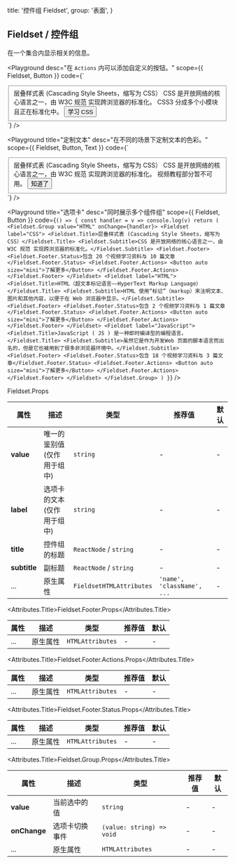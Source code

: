
  title: '控件组 Fieldset',
  group: '表面',
}

## Fieldset / 控件组

在一个集合内显示相关的信息。

<Playground
  desc="在 `Actions` 内可以添加自定义的按钮。"
  scope={{ Fieldset, Button }}
  code={`
<Fieldset>
  <Fieldset.Title>层叠样式表 (Cascading Style Sheets，缩写为 CSS）</Fieldset.Title>
  <Fieldset.Subtitle>CSS 是开放网络的核心语言之一，由 W3C 规范 实现跨浏览器的标准化。</Fieldset.Subtitle>
  <Fieldset.Footer>
    <Fieldset.Footer.Status>
      CSS3 分成多个小模块且正在标准化中。
    </Fieldset.Footer.Status>
    <Fieldset.Footer.Actions>
      <Button auto size="mini">学习 CSS</Button>
    </Fieldset.Footer.Actions>
  </Fieldset.Footer>
</Fieldset>
`} />

<Playground
  title="定制文本"
  desc="在不同的场景下定制文本的色彩。"
  scope={{ Fieldset, Button, Text }}
  code={`
<Fieldset>
  <Fieldset.Title>层叠样式表 (Cascading Style Sheets，缩写为 CSS）</Fieldset.Title>
  <Fieldset.Subtitle>CSS 是开放网络的核心语言之一，由 W3C 规范 实现跨浏览器的标准化。</Fieldset.Subtitle>
  <Fieldset.Footer>
    <Fieldset.Footer.Status>
      <Text type="error">视频教程部分暂不可用。</Text>
    </Fieldset.Footer.Status>
    <Fieldset.Footer.Actions>
      <Button auto size="mini" type="error">知道了</Button>
    </Fieldset.Footer.Actions>
  </Fieldset.Footer>
</Fieldset>
`} />

<Playground
  title="选项卡"
  desc="同时展示多个组件组"
  scope={{ Fieldset, Button }}
  code={`
() => {
  const handler = v => console.log(v)
  return (
    <Fieldset.Group value="HTML" onChange={handler}>
    <Fieldset label="CSS">
      <Fieldset.Title>层叠样式表 (Cascading Style Sheets，缩写为 CSS）</Fieldset.Title>
      <Fieldset.Subtitle>CSS 是开放网络的核心语言之一，由 W3C 规范 实现跨浏览器的标准化。</Fieldset.Subtitle>
      <Fieldset.Footer>
        <Fieldset.Footer.Status>包含 20 个视频学习资料与 10 篇文章</Fieldset.Footer.Status>
        <Fieldset.Footer.Actions>
          <Button auto size="mini">了解更多</Button>
        </Fieldset.Footer.Actions>
      </Fieldset.Footer>
    </Fieldset>
    <Fieldset label="HTML">
      <Fieldset.Title>HTML（超文本标记语言——HyperText Markup Language）</Fieldset.Title>
      <Fieldset.Subtitle>HTML 使用“标记”（markup）来注明文本、图片和其他内容，以便于在 Web 浏览器中显示。</Fieldset.Subtitle>
      <Fieldset.Footer>
        <Fieldset.Footer.Status>包含 2 个视频学习资料与 1 篇文章</Fieldset.Footer.Status>
        <Fieldset.Footer.Actions>
          <Button auto size="mini">了解更多</Button>
        </Fieldset.Footer.Actions>
      </Fieldset.Footer>
    </Fieldset>
    <Fieldset label="JavaScript">
      <Fieldset.Title>JavaScript ( JS ) 是一种即时编译型的编程语言。</Fieldset.Title>
      <Fieldset.Subtitle>虽然它是作为开发Web 页面的脚本语言而出名的，但是它也被用到了很多非浏览器环境中。</Fieldset.Subtitle>
      <Fieldset.Footer>
        <Fieldset.Footer.Status>包含 18 个视频学习资料与 3 篇文章</Fieldset.Footer.Status>
        <Fieldset.Footer.Actions>
          <Button auto size="mini">了解更多</Button>
        </Fieldset.Footer.Actions>
      </Fieldset.Footer>
    </Fieldset>
    </Fieldset.Group>
  )
}
`} />

<Attributes edit="/pages/zh-cn/components/fieldset.mdx">
<Attributes.Title>Fieldset.Props</Attributes.Title>

| 属性 | 描述 | 类型 | 推荐值 | 默认
| ---------- | ---------- | ---- |  -------------- | ------ |
| **value** | 唯一的鉴别值 (仅作用于组中) | `string` | - | - |
| **label** | 选项卡的文本 (仅作用于组中) | `string` |- | - |
| **title** | 控件组的标题 | `ReactNode` / `string` | - | - |
| **subtitle** | 副标题 | `ReactNode` / `string` | - | - |
| ... | 原生属性 | `FieldsetHTMLAttributes` | `'name', 'className', ...` | - |

<Attributes.Title>Fieldset.Footer.Props</Attributes.Title>

| 属性 | 描述 | 类型 | 推荐值 | 默认
| ---------- | ---------- | ---- |  -------------- | ------ |
| ... | 原生属性 | `HTMLAttributes` | - | - |

<Attributes.Title>Fieldset.Footer.Actions.Props</Attributes.Title>

| 属性 | 描述 | 类型 | 推荐值 | 默认
| ---------- | ---------- | ---- |  -------------- | ------ |
| ... | 原生属性 | `HTMLAttributes` | - | - |

<Attributes.Title>Fieldset.Footer.Status.Props</Attributes.Title>

| 属性 | 描述 | 类型 | 推荐值 | 默认
| ---------- | ---------- | ---- |  -------------- | ------ |
| ... | 原生属性 | `HTMLAttributes` | - | - |

<Attributes.Title>Fieldset.Group.Props</Attributes.Title>

| 属性 | 描述 | 类型 | 推荐值 | 默认
| ---------- | ---------- | ---- |  -------------- | ------ |
| **value** | 当前选中的值 | `string` | - | - |
| **onChange** | 选项卡切换事件 | `(value: string) => void` | - | - |
| ... | 原生属性 | `HTMLAttributes` | - | - |

</Attributes>

